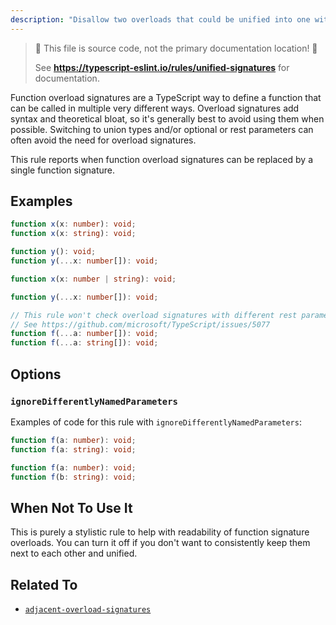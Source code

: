 ```yaml
---
description: "Disallow two overloads that could be unified into one with a union or an optional/rest parameter."
---
```



> 🛑 This file is source code, not the primary documentation location! 🛑
>
> See **https://typescript-eslint.io/rules/unified-signatures** for documentation.

Function overload signatures are a TypeScript way to define a function that can be called in multiple very different ways.
Overload signatures add syntax and theoretical bloat, so it's generally best to avoid using them when possible.
Switching to union types and/or optional or rest parameters can often avoid the need for overload signatures.

This rule reports when function overload signatures can be replaced by a single function signature.

## Examples

<Tabs>
<TabItem value="❌ Incorrect">

```ts
function x(x: number): void;
function x(x: string): void;
```

```ts
function y(): void;
function y(...x: number[]): void;
```

</TabItem>
<TabItem value="✅ Correct">

```ts
function x(x: number | string): void;
```

```ts
function y(...x: number[]): void;
```

```ts
// This rule won't check overload signatures with different rest parameter types.
// See https://github.com/microsoft/TypeScript/issues/5077
function f(...a: number[]): void;
function f(...a: string[]): void;
```

</TabItem>
</Tabs>

## Options

### `ignoreDifferentlyNamedParameters`

Examples of code for this rule with `ignoreDifferentlyNamedParameters`:

<Tabs>
<TabItem value="❌ Incorrect">

```ts option='{ "ignoreDifferentlyNamedParameters": true }'
function f(a: number): void;
function f(a: string): void;
```

</TabItem>
<TabItem value="✅ Correct">

```ts option='{ "ignoreDifferentlyNamedParameters": true }'
function f(a: number): void;
function f(b: string): void;
```

</TabItem>
</Tabs>

## When Not To Use It

This is purely a stylistic rule to help with readability of function signature overloads.
You can turn it off if you don't want to consistently keep them next to each other and unified.

## Related To

- [`adjacent-overload-signatures`](./adjacent-overload-signatures.mdx)
